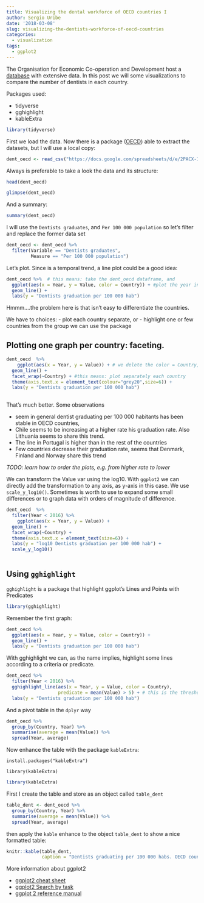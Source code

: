 ```yaml
---
title: Visualizing the dental workforce of OECD countries I
author: Sergio Uribe
date: '2018-03-08'
slug: visualizing-the-dentists-workforce-of-oecd-countries
categories:
  - visualization
tags:
  - ggplot2
---
```


The Organisation for Economic Co-operation and Development host a [database](https://data.oecd.org/) with extensive data. In this post we will some visualizations to compare the number of dentists in each country. 

Packages used: 

  - tidyverse
  - gghighlight
  - kableExtra

```r
library(tidyverse)
```


First we load the data. Now there is a package ([OECD](https://cran.r-project.org/web/packages/OECD/index.html)) able to extract the datasets, but I will use a local copy: 

```r
dent_oecd <- read_csv("https://docs.google.com/spreadsheets/d/e/2PACX-1vStv7Pr69DtRKv6Nw6gVBep8hbT3pEeO6B1vNwxK_1DUHgpoTgbuRpZ4SvgtHFQnBZJVGeeQVyRuXZl/pub?gid=1330297229&single=true&output=csv")
```
Always is preferable to take a look the data and its structure: 

```r
head(dent_oecd)
```
```r
glimpse(dent_oecd)
```

And a summary: 

```r
summary(dent_oecd)
```


I will use the `Dentists graduates`, and `Per 100 000 population` so let's filter and replace the former data set

```r
dent_oecd <- dent_oecd %>% 
  filter(Variable == "Dentists graduates", 
         Measure == "Per 100 000 population")
```

Let's plot. Since is a temporal trend, a line plot could be a good idea: 
```r
dent_oecd %>%  # this means: take the dent_oecd dataframe, and
  ggplot(aes(x = Year, y = Value, color = Country)) + #plot the year in the X axis, the value in the y axis and color the lines per country
  geom_line() + 
  labs(y = "Dentists graduation per 100 000 hab")
```

Hmmm....the problem here is that isn't easy to differentiate the countries. 

We have to choices: 
  - plot each country separate, or
  - highlight one or few countries from the group we can use the package
  
## Plotting one graph per country: faceting.
```r
dent_oecd  %>% 
    ggplot(aes(x = Year, y = Value)) + # we delete the color = Country, since is not necessary
  geom_line() + 
  facet_wrap(~Country) + #this means: plot separately each country 
  theme(axis.text.x = element_text(colour="grey20",size=6)) + 
  labs(y = "Dentists graduation per 100 000 hab")
  
```

That's much better. Some observations 

  - seem in general dentist graduating per 100 000 habitants has been stable in OECD countries, 
  - Chile seems to be increasing at a higher rate his graduation rate. Also Lithuania seems to share this trend.
   - The line in Portugal is higher than in the rest of the countries
   - Few countries decrease their graduation rate, seems that Denmark, Finland and Norway share this trend


_TODO: learn how to order the plots, e.g. from higher rate to lower _

We can transform the Value var using the log10. With `ggplot2` we can directly add the transformation to any axis, as y-axis in this case. We use `scale_y_log10()`. Sometimes is worth to use to expand some small differences or to graph data with orders of magnitude of difference. 

```r
dent_oecd  %>% 
  filter(Year < 2016) %>% 
    ggplot(aes(x = Year, y = Value)) + 
  geom_line() + 
  facet_wrap(~Country) + 
  theme(axis.text.x = element_text(size=6)) + 
  labs(y = "log10 Dentists graduation per 100 000 hab") + 
  scale_y_log10()
  
```

## Using `gghighlight`
`gghighlight` is a package that highlight ggplot's Lines and Points with Predicates

```r
library(gghighlight)
```

Remember the first graph: 

```r
dent_oecd %>%  
  ggplot(aes(x = Year, y = Value, color = Country)) + 
  geom_line() + 
  labs(y = "Dentists graduation per 100 000 hab")
```

With gghighlight we can, as the name implies, highlight some lines according to a criteria or predicate. 

```r
dent_oecd %>% 
  filter(Year < 2016) %>% 
  gghighlight_line(aes(x = Year, y = Value, color = Country), 
                   predicate = mean(Value) > 5) + # this is the threshold
  labs(y = "Dentists graduation per 100 000 hab") 
```

And a pivot table in the `dplyr` way
```r
dent_oecd %>% 
  group_by(Country, Year) %>% 
  summarise(average = mean(Value)) %>% 
  spread(Year, average)
```

Now enhance the table with the package `kableExtra`: 

`install.packages("kableExtra")`

`library(kableExtra)`

```r
library(kableExtra)
```
First I create the table and store as an object called `table_dent`
```r
table_dent <- dent_oecd %>% 
  group_by(Country, Year) %>% 
  summarise(average = mean(Value)) %>% 
  spread(Year, average) 
```

then apply the `kable` enhance to the object `table_dent` to show a nice formatted table: 

```r
knitr::kable(table_dent, 
             caption = "Dentists graduating per 100 000 habs. OECD countries")
```

More information about ggplot2

 - [ggplot2 cheat sheet](https://www.rstudio.com/wp-content/uploads/2015/03/ggplot2-cheatsheet.pdf)
 - [ggplot2 Search by task](https://www.computerworld.com/article/2935394/business-intelligence/my-ggplot2-cheat-sheet-search-by-task.html)
 - [ggplot 2 reference manual](http://ggplot2.tidyverse.org/reference/)